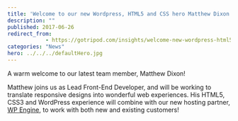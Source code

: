 ```yaml
---
title: 'Welcome to our new Wordpress, HTML5 and CSS hero Matthew Dixon'
description: ""
published: 2017-06-26
redirect_from: 
            - https://gotripod.com/insights/welcome-new-wordpress-html5-css-hero-matthew-dixon/
categories: "News"
hero: ../../../defaultHero.jpg
---
```

A warm welcome to our latest team member, Matthew Dixon!

Matthew joins us as Lead Front-End Developer, and will be working to translate responsive designs into wonderful web experiences. His HTML5, CSS3 and WordPress experience will combine with our new hosting partner, [WP Engine](https://wpengine.co.uk/), to work with both new and existing customers!
